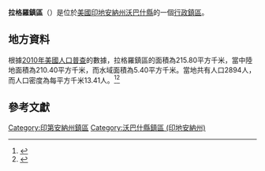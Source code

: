 {{noteTA
|G1=USState
|G2=地名
|G3=Unit
}}
{{Infobox settlement
|official_name            = 拉格羅鎮區
|native_name = Lagro Township
|settlement_type          = [[行政鎮區|行政鎮區]]
|image_skyline            = Hopewell Methodist Church, Lagro Township.jpg
|imagesize                = 250px
|image_map                = Map highlighting Lagro Township, Wabash County, Indiana.svg
|mapsize                  = 250px
|pushpin_map  =USA Indiana
|pushpin_label = 拉格羅鎮區
|pushpin_label_position   = top
|pushpin_map_caption      = 拉格羅鎮區在印地安納州的位置
|subdivision_type         = [[世界政區索引|國家]]
|subdivision_type1        = [[美国州份|州份]]
|subdivision_type2        = [[印地安納州行政区划|縣]]
|subdivision_name         = [[美国|美国]]
|subdivision_name1        = [[印地安納州|印地安納州]]
|subdivision_name2        = [[沃巴什縣_(印地安納州)|沃巴什縣]]
|elevation_ft             = 669
|elevation_m              = 204
|timezone                 = [[北美东部時區|北美东部時區]]
|area_total_km2           = 215.80
|area_land_km2            = 210.40
|area_water_km2           = 5.40
|area_total_sq_mi         = 
|area_land_sq_mi          = 
|area_water_sq_mi         = 
|population_as_of         = [[2010年美國人口普查|2010]]
|population_footnotes     = 
|population_total         = 2894
|population_density_km2   = auto
|population_density_sq_mi = auto
|utc_offset               = -5
|coordinates              = {{coord|40|49|50|N|85|42|29|W|type:city_region:US-AL_source:GNS-enwiki|display=inline,title}}
| coor_pinpoint           = 
| coordinates_footnotes   = 
|timezone_DST             = EDT
|utc_offset_DST           = -4
|postal_code_type         = [[美國郵區編號|郵區編號]]
|postal_code              = 46702, 46941, 46990, 46992
|area_code                = {{link-en|电话区号765|Area code 765|765}}
|blank_name = [[地名信息系统|GNIS ID]]
|blank_info = 453534
}}
'''拉格羅鎮區'''（{{lang-en|Lagro Township}}）是位於[[美國|美國]][[印地安納州|印地安納州]][[沃巴什縣_(印地安納州)|沃巴什縣]]的一個[[行政鎮區|行政鎮區]]。

== 地方資料 ==
根據[[2010年美國人口普查|2010年美國人口普查]]的數據，拉格羅鎮區的面積為215.80平方千米，當中陸地面積為210.40平方千米，而水域面積為5.40平方千米。當地共有人口2894人，而人口密度為每平方千米13.41人。<ref name="GR8">{{cite web|url=http://factfinder2.census.gov|publisher=[[美国人口调查局|美国人口调查局]]|accessdate=2011-05-14|title=American FactFinder|archive-date=2013-09-11|archive-url=https://web.archive.org/web/20130911234518/http://factfinder2.census.gov/|dead-url=no}}</ref><ref>{{cite web|url=https://www.citypopulation.de/en/usa/indiana/admin/|title=USA: Indiana (Counties and Townships) - City Population|access-date=2020-09-01|archive-date=2020-04-22|archive-url=https://web.archive.org/web/20200422090607/https://www.citypopulation.de/en/usa/indiana/admin/|dead-url=no}}</ref>

== 參考文獻 ==
{{reflist}}

{{沃巴什縣 (印地安納州)}}

{{DEFAULTSORT:Lagro Township}}
[[Category:印第安納州鎮區|Category:印第安納州鎮區]]
[[Category:沃巴什縣鎮區_(印地安納州)|Category:沃巴什縣鎮區 (印地安納州)]]

{{Indiana-geo-stub}}